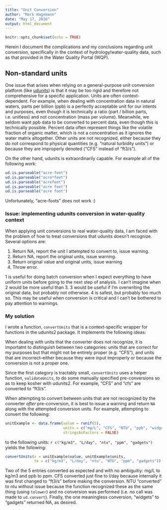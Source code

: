 ```yaml
---
title: "Unit Conversion"
author: "Mark Hagemann"
date: "May 17, 2016"
output: html_document
---
```


```r
knitr::opts_chunk$set(echo = TRUE)
```

Herein I document the complications and my conclusions regarding unit conversion, specifically in the context of hydrology/water-quality data, such as that provided in the Water Quality Portal (WQP).


## Non-standard units

One issue that arises when relying on a general-purpose unit conversion platform (like [udunits](http://www.unidata.ucar.edu/software/udunits/)) is that it may be too rigid and therefore not comprehensive for a specific application. Units are often context-dependent. For example, when dealing with concentration data in natural waters, parts per billion (ppb) is a perfectly acceptable unit for our intents and purposes, even though it is technically a ratio (part / billion parts, i.e. unitless) and not concentration (mass per volume). Meanwhile, we seldom want ppb data to be converted to percent data, even though this is technically possible. Percent data often represent things like the volatile fraction of organic matter, which is not a concentration as it ignores the water matrix altogether. Other units are not recognized, either because they do not correspond to physical quantities (e.g. "natural turbidity units") or because they are improperly denoted ("CFS" instead of "ft3/s").

On the other hand, udunits is extraordinarily capable. For example all of the following work:

```r
ud.is.parseable("acre-feet")
ud.is.parseable("acre*feet")
ud.is.parseable("acrefeet")
ud.is.parseable("acre feet")
ud.is.parseable("acre foot")
```

Unfortunately, "acre-foots" does not work :)

### Issue: implementing udunits conversion in water-quality context

When applying unit conversions to real water-quality data, I am faced with the problem of how to treat conversions that udunits doesn't recognize. Several options are:

1. Return NA, report the unit I attempted to convert to, issue warning.
2. Return NA, report the original units, issue warning.
3. Return original value and original units, issue warning
4. Throw error. 

1 is useful for doing batch conversion when I expect everything to have uniform units before going to the next step of analysis. I can't imagine when 2 would be more useful than 3. 3 would be useful if I'm overwriting the original data, but probably not otherwise. 4 is safest, but probably too much so. This may be useful when conversion is critical and I can't be bothered to pay attention to warnings.

### My solution

I wrote a function, `convertUnits` that is a context-specific wrapper for functions in the udunits2 package. It implements the following ideas:

When dealing with units that the converter does not recognize, it is importatnt to distinguish between two categories: units that are correct for my purposes but that might not be entirely proper (e.g. "CFS"), and units that are incorrect--either because they were input improperly or because the conversion is not a proper one. 

Since the first category is tractably small, `convertUnits` uses a helper function, `validateUnits`, to do some manually specified pre-conversions so as to keep kosher with udunits2. For example, "CFS" and "cfs" are converted to "ft3/s".

When attempting to convert between units that are not recognized by the converter *after* pre-conversion, it is best to issue a warning and return `NA` along with the attempted conversion units. For example, attempting to convert the following:

```r
unitExample <- data.frame(value = runif(5), 
                          units = c("mg/L", "CFS", "NTU", "ppb", "widgets"),
                          stringsAsFactors = FALSE)
```

to the following units: `r c("kg/m3", "L/day", "ntu", "ppm", "gadgets")` yields the following:

```r
convertUnits(x = unitExample$value, unitExample$units, 
             to = c("kg/m3", "L/day", "ntu", "NTU", "ppm", "gadgets"))
```

Two of the 5 entries converted as expected and with no ambiguitiy: mg/L to kg/m3 and ppb to ppm. CFS converted just fine to l/day because internally it was first changed to "ft3/s" before making the conversion. NTU "converted" to ntu without issue because the function recognized these as the same thing (using `tolower`) and no conversion was performed (i.e. no call was made to `ud.convert`). Finally, the one meaningless conversion, "widgets" to "gadgets" returned NA, as desired.




